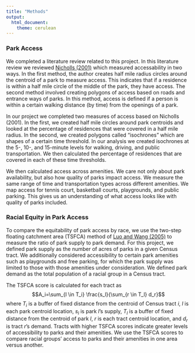 ```yaml
---
title: "Methods"
output: 
  html_document:
    theme: cerulean
---
```


### Park Access

We completed a literature review related to this project. In this literature review we reviewed [Nicholls (2001)](https://www.tandfonline.com/doi/abs/10.1080/13606710110084651) which measured accessability in two ways. In the first method, the author creates half mile radius circles around the centroid of a park to measure access. This indicates that if a residence is within a half mile circle of the middle of the park, they have access. The second method involved creating polygons of access based on roads and entrance ways of parks. In this method, access is defined if a person is within a certain walking distance (by time) from the openings of a park.

In our project we completed two measures of access based on Nicholls (2001). In the first, we created half mile circles around park centroids and looked at the percentage of residences that were covered in a half mile radius. In the second, we created polygons called "isochrones" which are shapes of a certain time threshold. In our analysis we created isochrones at the 5-, 10-, and 15-minute levels for walking, driving, and public transportation. We then calculated the percentage of residences that are covered in each of these time thresholds.

We then calculated access across amenities. We care not only about park availability, but also how quality of parks impact access. We measure the same range of time and transportation types across different amenities. We map access for tennis court, basketball courts, playgrounds, and public parking. This gives us an understanding of what access looks like with quality of parks included.

### Racial Equity in Park Access

To compare the equitability of park access by race, we use the two-step floating catchment area (TSFCA) method of [Luo and Wang (2005)](https://www.sciencedirect.com/science/article/abs/pii/S1353829204000085) to measure the ratio of park supply to park demand. For this project, we defined park supply as the number of acres of parks in a given Census tract. We additionally considered accessibility to certain park amenities such as playgrounds and free parking, for which the park supply was limited to those with those amenities under consideration. We defined park demand as the total population of a racial group in a Census tract. 

The TSFCA score is calculated for each tract as $$A_i=\sum_{l \in T_i} \frac{s_l}{\sum_{r \in T_l} d_r}$$
where $T_i$ is a buffer of fixed distance from the centroid of Census tract $i$, $l$ is each park centroid location, $s_l$ is park $l$'s supply, $T_l$ is a buffer of fixed distance from the centroid of park $l$, $r$ is each tract centroid location, and $d_r$ is tract $r$'s demand. Tracts with higher TSFCA scores indicate greater levels of accessibility to parks and their amenities. We use the TSFCA scores to compare racial groups' access to parks and their amenities in one area versus another.




